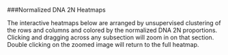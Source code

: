 ###Normalized DNA 2N Heatmaps

The interactive heatmaps below are arranged by unsupervised clustering of the rows and columns and colored by the normalized DNA 2N proportions. Clicking and dragging across any subsection will zoom in on that section. Double clicking on the zoomed image will return to the full heatmap.
